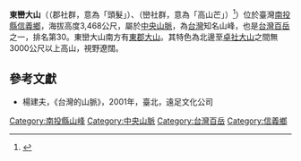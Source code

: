 {{Infobox Mountain
| 名稱 = 東巒大山
| native_name = {{lang-bnn|Hulbuh}}（郡社群）、{{lang|bnn|Makandas}}（巒社群）
| 照片 = Mt.Dongluan,Dongjun & Wushuang 20151213.jpg
| 照片說明 =（左起）自西側眺望東巒大山、東郡大山與無雙山連嶺
| 海拔 = {{convert|3468|m|ft|0}}
| listing = [[台灣百岳|台灣百岳]]
| 位置 = {{TWN}}[[南投縣|南投縣]][[信義鄉_(台灣)|信義鄉]]
| 山脈 = [[中央山脈|中央山脈]]
| prominence ={{convert|86|m|ft|0}}
| coordinates = {{coord|23|38|53|N|121|4|48|E|type:mountain_region:TW|display=inline,title}}
| 首次登頂 =（原住民以外）[[鹿野忠雄|鹿野忠雄]]、布農嚮導芬列布（1931年9月1日）<ref name="kano_1941"/>{{rp|163}}
| 最容易的攀登路線 =
| pushpin_map = Taiwan
| pushpin_map_caption = 東巒大山的位置
}}
'''東巒大山'''（{{lang-bnn|Hulbuh}}（郡社群，意為「頭髮」）、{{lang|bnn|Makandas}}（巒社群，意為「高山芒」）<ref name="kano_1941">{{cite book |author1={{lang|ja|鹿野忠雄}} |editor=楊南郡 |script-title=ja:山と雲と蕃人と |trans-title=山、雲與蕃人 |date=1941-6 |publisher=玉山社 |location=台北 |isbn=957-8246-33-1 |edition=漢譯初版 |ref=kano_1941 |chapter=東郡大山塊縱走}}</ref>{{rp|184}}）位於臺灣[[南投縣|南投縣]][[信義鄉_(台灣)|信義鄉]]，海拔高度3,468公尺，屬於[[中央山脈|中央山脈]]，為[[台灣|台灣]]知名山峰，也是[[台灣百岳|台灣百岳]]之一，排名第30。東巒大山南方有[[東郡大山|東郡大山]]。其特色為北邊至[[卓社大山|卓社大山]]之間無3000公尺以上高山，視野遼闊。

==參考文獻==
{{Reflist}}

*楊建夫，《台灣的山脈》，2001年，臺北，遠足文化公司

{{Taiwan Top 100 Peaks}}
{{TW-geo-stub}}
[[Category:南投縣山峰|Category:南投縣山峰]]
[[Category:中央山脈|Category:中央山脈]]
[[Category:台灣百岳|Category:台灣百岳]]
[[Category:信義鄉|Category:信義鄉]]